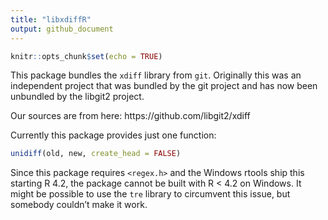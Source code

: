 ```yaml
---
title: "libxdiffR"
output: github_document
---
```


```r
knitr::opts_chunk$set(echo = TRUE)
```

This package bundles the `xdiff` library from `git`. Originally this was an independent project that was bundled by the git project and has now been unbundled by the libgit2 project.

Our sources are from here: https://github.com/libgit2/xdiff

Currently this package provides just one function: 
```r
unidiff(old, new, create_head = FALSE)
```

Since this package requires `<regex.h>` and the Windows rtools ship this starting R 4.2, the package cannot be built with R < 4.2 on Windows. It might be possible to use the `tre` library to circumvent this issue, but somebody couldn't make it work.
